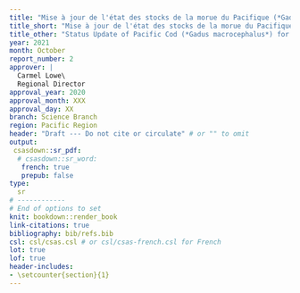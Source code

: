 ```yaml
---
title: "Mise à jour de l'état des stocks de la morue du Pacifique (*Gadus macrocephalus*) pour la côte ouest de l’île de Vancouver (zone 3CD), ainsi que pour le détroit d’Hécate et le bassin de la Reine-Charlotte (zone 5ABCD) en 2020"
title_short: "Mise à jour de l'état des stocks de la morue du Pacifique en 2020" 
title_other: "Status Update of Pacific Cod (*Gadus macrocephalus*) for West Coast Vancouver Island (Area 3CD), and Hecate Strait and Queen Charlotte Sound (Area 5ABCD) in 2020"
year: 2021
month: October
report_number: 2
approver: |
  Carmel Lowe\
  Regional Director
approval_year: 2020
approval_month: XXX
approval_day: XX
branch: Science Branch
region: Pacific Region
header: "Draft --- Do not cite or circulate" # or "" to omit
output:
 csasdown::sr_pdf:
  # csasdown::sr_word:
   french: true
   prepub: false
type:
  sr
# ------------
# End of options to set
knit: bookdown::render_book
link-citations: true
bibliography: bib/refs.bib
csl: csl/csas.csl # or csl/csas-french.csl for French
lot: true
lof: true
header-includes:
- \setcounter{section}{1}
---
```


